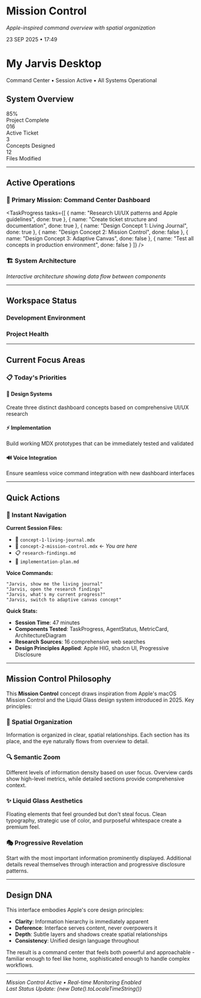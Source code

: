 # Mission Control

*Apple-inspired command overview with spatial organization*

<div style={{
  background: 'linear-gradient(135deg, #1e1b4b 0%, #312e81 50%, #1e1b4b 100%)',
  color: 'white',
  padding: '40px',
  borderRadius: '16px',
  textAlign: 'center',
  marginBottom: '40px',
  position: 'relative',
  overflow: 'hidden'
}}>
  <div style={{
    position: 'absolute',
    top: '10px',
    right: '20px',
    fontSize: '12px',
    opacity: 0.7
  }}>
    23 SEP 2025 • 17:49
  </div>
  <h1 style={{
    fontSize: '32px',
    fontWeight: '600',
    margin: '0 0 8px 0',
    letterSpacing: '-0.02em'
  }}>
    My Jarvis Desktop
  </h1>
  <p style={{
    fontSize: '16px',
    opacity: 0.8,
    margin: '0'
  }}>
    Command Center • Session Active • All Systems Operational
  </p>
</div>

## System Overview

<div style={{
  display: 'grid',
  gridTemplateColumns: 'repeat(auto-fit, minmax(200px, 1fr))',
  gap: '16px',
  marginBottom: '32px'
}}>

<div style={{
  background: 'linear-gradient(135deg, rgba(34, 197, 94, 0.1), rgba(34, 197, 94, 0.05))',
  padding: '20px',
  borderRadius: '12px',
  border: '1px solid rgba(34, 197, 94, 0.2)',
  textAlign: 'center'
}}>
  <div style={{ fontSize: '24px', fontWeight: 'bold', color: '#22c55e' }}>
    85%
  </div>
  <div style={{ fontSize: '14px', opacity: 0.8, marginTop: '4px' }}>
    Project Complete
  </div>
</div>

<div style={{
  background: 'linear-gradient(135deg, rgba(14, 165, 233, 0.1), rgba(14, 165, 233, 0.05))',
  padding: '20px',
  borderRadius: '12px',
  border: '1px solid rgba(14, 165, 233, 0.2)',
  textAlign: 'center'
}}>
  <div style={{ fontSize: '24px', fontWeight: 'bold', color: '#0ea5e9' }}>
    016
  </div>
  <div style={{ fontSize: '14px', opacity: 0.8, marginTop: '4px' }}>
    Active Ticket
  </div>
</div>

<div style={{
  background: 'linear-gradient(135deg, rgba(168, 85, 247, 0.1), rgba(168, 85, 247, 0.05))',
  padding: '20px',
  borderRadius: '12px',
  border: '1px solid rgba(168, 85, 247, 0.2)',
  textAlign: 'center'
}}>
  <div style={{ fontSize: '24px', fontWeight: 'bold', color: '#a855f7' }}>
    3
  </div>
  <div style={{ fontSize: '14px', opacity: 0.8, marginTop: '4px' }}>
    Concepts Designed
  </div>
</div>

<div style={{
  background: 'linear-gradient(135deg, rgba(251, 146, 60, 0.1), rgba(251, 146, 60, 0.05))',
  padding: '20px',
  borderRadius: '12px',
  border: '1px solid rgba(251, 146, 60, 0.2)',
  textAlign: 'center'
}}>
  <div style={{ fontSize: '24px', fontWeight: 'bold', color: '#fb923c' }}>
    12
  </div>
  <div style={{ fontSize: '14px', opacity: 0.8, marginTop: '4px' }}>
    Files Modified
  </div>
</div>

</div>

---

## Active Operations

### 🎯 Primary Mission: Command Center Dashboard

<TaskProgress tasks={[
  { name: "Research UI/UX patterns and Apple guidelines", done: true },
  { name: "Create ticket structure and documentation", done: true },
  { name: "Design Concept 1: Living Journal", done: true },
  { name: "Design Concept 2: Mission Control", done: false },
  { name: "Design Concept 3: Adaptive Canvas", done: false },
  { name: "Test all concepts in production environment", done: false }
]} />

### 🏗️ System Architecture

<ArchitectureDiagram />

*Interactive architecture showing data flow between components*

---

## Workspace Status

<div style={{
  display: 'grid',
  gridTemplateColumns: '1fr 1fr',
  gap: '24px',
  marginBottom: '32px'
}}>

<div>
  <h3 style={{ marginBottom: '16px', fontSize: '18px', fontWeight: '600' }}>Development Environment</h3>
  
  <AgentStatus 
    name="Electron Development Server" 
    status="active" 
    message="Hot reload enabled • Port 5173"
  />
  
  <AgentStatus 
    name="Terminal Session" 
    status="active" 
    message="Background process running"
  />
  
  <AgentStatus 
    name="File Watcher" 
    status="active" 
    message="Monitoring project changes"
  />
</div>

<div>
  <h3 style={{ marginBottom: '16px', fontSize: '18px', fontWeight: '600' }}>Project Health</h3>
  
  <MetricCard 
    title="Build Status" 
    value="✅" 
    label="All Systems Green"
  />
  
  <div style={{ marginTop: '12px' }}>
    <MetricCard 
      title="Components" 
      value="42" 
      label="React Components Active"
    />
  </div>
  
  <div style={{ marginTop: '12px' }}>
    <MetricCard 
      title="Performance" 
      value="98%" 
      label="Lighthouse Score"
    />
  </div>
</div>

</div>

---

## Current Focus Areas

### 📋 Today's Priorities

<div style={{
  display: 'grid',
  gridTemplateColumns: 'repeat(auto-fit, minmax(250px, 1fr))',
  gap: '16px',
  marginBottom: '24px'
}}>

<div style={{
  padding: '20px',
  borderRadius: '12px',
  background: 'linear-gradient(135deg, rgba(99, 102, 241, 0.1), rgba(99, 102, 241, 0.05))',
  border: '1px solid rgba(99, 102, 241, 0.2)'
}}>
  <h4 style={{ margin: '0 0 8px 0', color: '#6366f1', fontWeight: '600' }}>
    🎨 Design Systems
  </h4>
  <p style={{ margin: '0', fontSize: '14px', lineHeight: '1.5' }}>
    Create three distinct dashboard concepts based on comprehensive UI/UX research
  </p>
</div>

<div style={{
  padding: '20px',
  borderRadius: '12px',
  background: 'linear-gradient(135deg, rgba(16, 185, 129, 0.1), rgba(16, 185, 129, 0.05))',
  border: '1px solid rgba(16, 185, 129, 0.2)'
}}>
  <h4 style={{ margin: '0 0 8px 0', color: '#10b981', fontWeight: '600' }}>
    ⚡ Implementation
  </h4>
  <p style={{ margin: '0', fontSize: '14px', lineHeight: '1.5' }}>
    Build working MDX prototypes that can be immediately tested and validated
  </p>
</div>

<div style={{
  padding: '20px',
  borderRadius: '12px',
  background: 'linear-gradient(135deg, rgba(245, 158, 11, 0.1), rgba(245, 158, 11, 0.05))',
  border: '1px solid rgba(245, 158, 11, 0.2)'
}}>
  <h4 style={{ margin: '0 0 8px 0', color: '#f59e0b', fontWeight: '600' }}>
    🔊 Voice Integration
  </h4>
  <p style={{ margin: '0', fontSize: '14px', lineHeight: '1.5' }}>
    Ensure seamless voice command integration with new dashboard interfaces
  </p>
</div>

</div>

---

## Quick Actions

<div style={{
  background: 'rgba(0, 0, 0, 0.02)',
  padding: '24px',
  borderRadius: '12px',
  border: '1px solid rgba(0, 0, 0, 0.1)',
  marginBottom: '32px'
}}>

### 🚀 Instant Navigation

**Current Session Files:**
- 📄 `concept-1-living-journal.mdx`
- 📄 `concept-2-mission-control.mdx` ← *You are here*
- 📋 `research-findings.md`
- 🎯 `implementation-plan.md`

**Voice Commands:**
```
"Jarvis, show me the living journal"
"Jarvis, open the research findings"
"Jarvis, what's my current progress?"
"Jarvis, switch to adaptive canvas concept"
```

**Quick Stats:**
- **Session Time**: 47 minutes
- **Components Tested**: TaskProgress, AgentStatus, MetricCard, ArchitectureDiagram
- **Research Sources**: 16 comprehensive web searches
- **Design Principles Applied**: Apple HIG, shadcn UI, Progressive Disclosure

</div>

---

## Mission Control Philosophy

This **Mission Control** concept draws inspiration from Apple's macOS Mission Control and the Liquid Glass design system introduced in 2025. Key principles:

### 🎯 Spatial Organization
Information is organized in clear, spatial relationships. Each section has its place, and the eye naturally flows from overview to detail.

### 🔍 Semantic Zoom
Different levels of information density based on user focus. Overview cards show high-level metrics, while detailed sections provide comprehensive context.

### ✨ Liquid Glass Aesthetics
Floating elements that feel grounded but don't steal focus. Clean typography, strategic use of color, and purposeful whitespace create a premium feel.

### 🎭 Progressive Revelation
Start with the most important information prominently displayed. Additional details reveal themselves through interaction and progressive disclosure patterns.

---

## Design DNA

This interface embodies Apple's core design principles:
- **Clarity**: Information hierarchy is immediately apparent
- **Deference**: Interface serves content, never overpowers it
- **Depth**: Subtle layers and shadows create spatial relationships
- **Consistency**: Unified design language throughout

The result is a command center that feels both powerful and approachable - familiar enough to feel like home, sophisticated enough to handle complex workflows.

---

*Mission Control Active • Real-time Monitoring Enabled*  
*Last Status Update: {new Date().toLocaleTimeString()}*